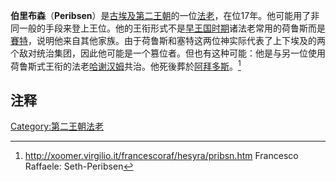 {{noteTA
|1=伯里布森
}}
{{Pharaoh Infobox | 
    Name=伯里布森| 
    Image=Peribsen stelae.JPG|
Caption=伯里布森在阿拜多斯陵墓的石碑|
Horus=伯里布森<br/> {{Pharaoh Infobox Serekh|Horus=<hiero>O1:F34-S29-n</hiero>||prefix=[[File:Seth-gehend.png|x48px]]}}| 
Nomen= |
    PrenomenHiero= |
Prenomen=|
Reign=17年|
Dynasty=[[第二王朝|第二王朝]] |
Coregency=|
Predecessor=[[塞涅德|塞涅德]]？|
Successor=[[塞克赫米布-匹壬马特|塞克赫米布-匹壬马特]]？|
Spouse=|
children=|
Father=|
Mother=| 
Born=|
Died=|
Burial=[[阿拜多斯|阿拜多斯]]|
Monuments=
}}
'''伯里布森'''（'''Peribsen'''）是[[古埃及|古埃及]][[埃及第二王朝|第二王朝]]的一位[[法老|法老]]，在位17年。他可能用了非同一般的手段来登上王位。他的王衔形式不是[[早王国时期|早王国时期]]诸法老常用的荷鲁斯而是[[賽特|賽特]]，说明他来自其他家族。由于荷鲁斯和塞特这两位神实际代表了上下埃及的两个敌对统治集团，因此他可能是一个篡位者。但也有这种可能：他是与另一位使用荷鲁斯式王衔的法老[[哈谢汉姆|哈谢汉姆]]共治。他死後葬於[[阿拜多斯|阿拜多斯]]。<ref>http://xoomer.virgilio.it/francescoraf/hesyra/pribsn.htm {{Wayback|url=http://xoomer.virgilio.it/francescoraf/hesyra/pribsn.htm |date=20170630140530 }} Francesco Raffaele: Seth-Peribsen</ref>

==注释==
<references/>


{{Pharaoh | Prev=[[塞涅德|塞涅德]]？ | Dynasty=[[埃及第二王朝|第二王朝]] | Next=[[塞克赫米布-匹壬马特|塞克赫米布-匹壬马特]]？}}

{{Commonscat|Peribsen}}

{{埃及统治者}}
[[Category:第二王朝法老|Category:第二王朝法老]]